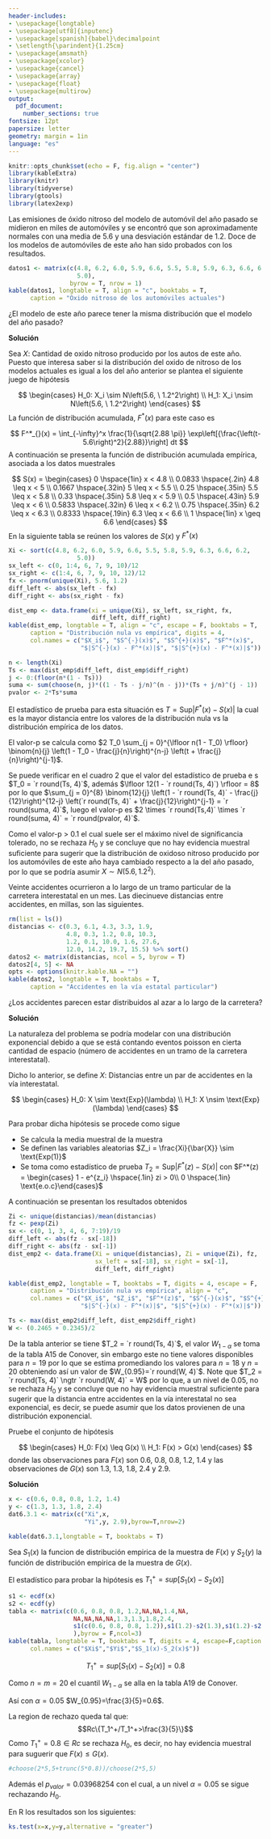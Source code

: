 ```yaml
---
header-includes:
- \usepackage{longtable}
- \usepackage[utf8]{inputenc}
- \usepackage[spanish]{babel}\decimalpoint
- \setlength{\parindent}{1.25cm}
- \usepackage{amsmath}
- \usepackage{xcolor}
- \usepackage{cancel}
- \usepackage{array}
- \usepackage{float}
- \usepackage{multirow}
output:
  pdf_document:
    number_sections: true
fontsize: 12pt
papersize: letter
geometry: margin = 1in
language: "es"
---
```


```r
knitr::opts_chunk$set(echo = F, fig.align = "center")
library(kableExtra)
library(knitr)
library(tidyverse)
library(gtools)
library(latex2exp)
```

\input{PortadaNP}
\thispagestyle{empty}
\tableofcontents

\newpage

\pagestyle{myheadings}
\setcounter{page}{3}

\section{Ejercicio 6.1.6)}

Las emisiones de óxido nitroso del modelo de automóvil del año pasado se
midieron en miles de automóviles y se encontró que son aproximadamente 
normales con una media de 5.6 y una desviación estándar de 1.2. Doce de los
modelos de automóviles de este año han sido probados con los resultados.

```r
datos1 <- matrix(c(4.8, 6.2, 6.0, 5.9, 6.6, 5.5, 5.8, 5.9, 6.3, 6.6, 6.2,
                   5.0),
                 byrow = T, nrow = 1)
kable(datos1, longtable = T, align = "c", booktabs = T,
      caption = "Oxido nitroso de los automóviles actuales")
```

¿El modelo de este año parece tener la misma distribución que el modelo del 
año pasado?

**Solución**

Sea $X:$ Cantidad de oxido nitroso producido por los autos de este año. 
Puesto que interesa saber si la distribución del oxido de nitroso de los
modelos actuales es igual a los del año anterior se plantea el siguiente 
juego de hipótesis

$$
\begin{cases}
H_0: X_i \sim N\left(5.6, \ 1.2^2\right) \\
H_1: X_i \nsim N\left(5.6, \ 1.2^2\right)
\end{cases}
$$
La función de distribución acumulada, $F^*(x)$ para este caso es

$$
F^*_{}(x) = \int_{-\infty}^x \frac{1}{\sqrt{2.88 \pi}} \exp\left[{\frac{\left(t-5.6\right)^2}{2.88}}\right] dt
$$
A continuación se presenta la función de distribución acumulada empírica,
asociada a los datos muestrales

$$
S(x) =
\begin{cases}
0 \hspace{1in} x < 4.8 \\
0.0833 \hspace{.2in} 4.8 \leq x < 5 \\
0.1667 \hspace{.32in} 5 \leq x < 5.5 \\
0.25 \hspace{.35in} 5.5 \leq x < 5.8 \\
0.33 \hspace{.35in} 5.8 \leq x < 5.9 \\
0.5 \hspace{.43in} 5.9 \leq x < 6 \\
0.5833 \hspace{.32in} 6 \leq x < 6.2 \\
0.75 \hspace{.35in} 6.2 \leq x < 6.3 \\
0.8333 \hspace{.19in} 6.3 \leq x < 6.6 \\
1 \hspace{1in} x \geq 6.6
\end{cases}
$$
En la siguiente tabla se reúnen los valores de $S(x)$ y $F^*(x)$

```r
Xi <- sort(c(4.8, 6.2, 6.0, 5.9, 6.6, 5.5, 5.8, 5.9, 6.3, 6.6, 6.2,
                   5.0))
sx_left <- c(0, 1:4, 6, 7, 9, 10)/12
sx_right <- c(1:4, 6, 7, 9, 10, 12)/12
fx <- pnorm(unique(Xi), 5.6, 1.2)
diff_left <- abs(sx_left - fx)
diff_right <- abs(sx_right - fx)

dist_emp <- data.frame(xi = unique(Xi), sx_left, sx_right, fx, 
                       diff_left, diff_right)
kable(dist_emp, longtable = T, align = "c", escape = F, booktabs = T,
      caption = "Distribución nula vs empírica", digits = 4,
      col.names = c("$X_i$", "$S^{-}(x)$", "$S^{+}(x)$", "$F^*(x)$",
                    "$|S^{-}(x) - F^*(x)|$", "$|S^{+}(x) - F^*(x)|$"))
```

```r
n <- length(Xi)
Ts <- max(dist_emp$diff_left, dist_emp$diff_right)
j <- 0:(floor(n*(1 - Ts)))
suma <- sum(choose(n, j)*((1 - Ts - j/n)^(n - j))*(Ts + j/n)^(j - 1))
pvalor <- 2*Ts*suma
```

El estadístico de prueba para esta situación es 
$T = \text{Sup}\left|F^*(x) - S(x)\right|$ la cual es la mayor distancia 
entre los valores de la distribución nula vs la distribución empírica de los
datos.

El valor-p se calcula como $2 T_0 \sum_{j = 0}^{\lfloor n(1 - T_0) \rfloor} \binom{n}{j} \left(1 - T_0 - \frac{j}{n}\right)^{n-j} \left(t + \frac{j}{n}\right)^{j-1}$.

Se puede verificar en el cuadro 2 que el valor del estadístico de prueba e
s $T_0 = `r round(Ts, 4)`$, además 
$\lfloor 12(1 - `r round(Ts, 4)`) \rfloor = 8$
por lo que $\sum_{j = 0}^{8} \binom{12}{j} \left(1 - `r round(Ts, 4)` - \frac{j}{12}\right)^{12-j} \left(`r round(Ts, 4)` + \frac{j}{12}\right)^{j-1} = `r round(suma, 4)`$, 
luego el valor-p es 
$2 \times `r round(Ts,4)` \times `r round(suma, 4)` = `r round(pvalor, 4)`$.

Como el valor-p > 0.1 el cual suele ser el máximo nivel de significancia
tolerado, no se rechaza $H_0$ y se concluye que no hay evidencia muestral
suficiente para sugerir que la distribución de oxidoso nitroso producido por
los automóviles de este año haya cambiado respecto a la del año pasado, 
por lo que se podría asumir $X \sim N\left(5.6, 1.2^2\right)$.

\section{Ejercicio 6.2.6)}

Veinte accidentes ocurrieron a lo largo de un tramo particular de la carretera
interestatal en un mes. Las diecinueve distancias entre accidentes, en millas,
son las siguientes.

```r
rm(list = ls())
distancias <- c(0.3, 6.1, 4.3, 3.3, 1.9, 
                4.8, 0.3, 1.2, 0.8, 10.3,
                1.2, 0.1, 10.0, 1.6, 27.6,
                12.0, 14.2, 19.7, 15.5) %>% sort()
datos2 <- matrix(distancias, ncol = 5, byrow = T)
datos2[4, 5] <- NA
opts <- options(knitr.kable.NA = "")
kable(datos2, longtable = T, booktabs = T,
      caption = "Accidentes en la vía estatal particular")
```

¿Los accidentes parecen estar distribuidos al azar a lo largo de la carretera?

\newpage

**Solución**

La naturaleza del problema se podría modelar con una distribución exponencial
debido a que se está contando eventos poisson en cierta cantidad de espacio
(número de accidentes en un tramo de la carretera interestatal).

Dicho lo anterior, se define $X:$ Distancias entre un par de accidentes en la
vía interestatal.

$$
\begin{cases}
H_0: X \sim \text{Exp}(\lambda) \\
H_1: X \nsim \text{Exp}(\lambda)
\end{cases}
$$

Para probar dicha hipótesis se procede como sigue

* Se calcula la media muestral de la muestra
* Se definen las variables aleatorias $Z_i = \frac{Xi}{\bar{X}} \sim \text{Exp(1)}$
* Se toma como estadístico de prueba $T_2 = \text{Sup}|F^*(z) - S(x)|$ con
\newline $F^*(z) = \begin{cases} 1 - e^{z_i} \hspace{.1in} zi > 0\\ 0 \hspace{.1in} \text{e.o.c}\end{cases}$

A continuación se presentan los resultados obtenidos

```r
Zi <- unique(distancias)/mean(distancias)
fz <- pexp(Zi)
sx <- c(0, 1, 3, 4, 6, 7:19)/19
diff_left <- abs(fz - sx[-18])
diff_right <- abs(fz - sx[-1])
dist_emp2 <- data.frame(Xi = unique(distancias), Zi = unique(Zi), fz, 
                        sx_left = sx[-18], sx_right = sx[-1], 
                        diff_left, diff_right)

kable(dist_emp2, longtable = T, booktabs = T, digits = 4, escape = F,
      caption = "Distribución nula vs empírica", align = "c",
      col.names = c("$X_i$", "$Z_i$", "$F^*(z)$", "$S^{-}(x)$", "$S^{+}(x)$",
                    "$|S^{-}(x) - F^*(x)|$", "$|S^{+}(x) - F^*(x)|$"))
```

```r
Ts <- max(dist_emp2$diff_left, dist_emp2$diff_right)
W <- (0.2465 + 0.2345)/2
```

De la tabla anterior se tiene $T_2 = `r round(Ts, 4)`$, el valor $W_{1-\alpha}$
se toma de la tabla A15 de Conover, sin embargo este
no tiene valores disponibles para $n = 19$ por lo que se estima promediando 
los valores para $n = 18$ y $n = 20$ obteniendo así un valor de 
$W_{0.95}=`r round(W, 4)`$. Note que 
$T_2 = `r round(Ts, 4)`  \ngtr `r round(W, 4)` = W$ por lo que, a un nivel de
0.05, no se rechaza $H_0$ y 
se concluye que no hay evidencia muestral suficiente para sugerir que la
distancia entre accidentes en la vía interestatal no sea exponencial, es decir,
se puede asumir que los datos provienen de una distribución exponencial.

\section{Ejercicio 6.3.1)}

Pruebe el conjunto de hipótesis

$$
\begin{cases}
H_0: F(x) \leq G(x) \\
H_1: F(x) > G(x)
\end{cases}
$$
donde las observaciones para $F(x)$ son 0.6, 0.8, 0.8, 1.2, 1.4 y las
observaciones de $G(x)$ son 1.3, 1.3, 1.8, 2.4 y 2.9.

**Solución**

```r
x <- c(0.6, 0.8, 0.8, 1.2, 1.4)
y <- c(1.3, 1.3, 1.8, 2.4)
dat6.3.1 <- matrix(c("Xi",x,
                     "Yi",y, 2.9),byrow=T,nrow=2)

kable(dat6.3.1,longtable = T, booktabs = T)
```

Sea $S_1(x)$ la funcion de distribución empirica de la muestra de $F(x)$ y $S_2(y)$ la función de distribución empirica de la muestra de $G(x)$.

El estadístico para probar la hipótesis es  $T_1^+=sup[S_1(x)-S_2(x)]$

```r
s1 <- ecdf(x)
s2 <- ecdf(y)
tabla <- matrix(c(0.6, 0.8, 0.8, 1.2,NA,NA,1.4,NA,
                  NA,NA,NA,NA,1.3,1.3,1.8,2.4,
                  s1(c(0.6, 0.8, 0.8, 1.2)),s1(1.2)-s2(1.3),s1(1.2)-s2(1.3),s1(1.4)-s2(1.8),s1(1.4)-s2(2.4)
                  ),byrow = F,ncol=3)
kable(tabla, longtable = T, booktabs = T, digits = 4, escape=F,caption = "Diferencia distribuciónes empíricas", align = "c",
      col.names = c("$Xi$","$Yi$","$S_1(x)-S_2(x)$"))
```

$$T_1^+=sup[S_1(x)-S_2(x)]=0.8$$

Como $n=m=20$ el cuantil $W_{1-\alpha}$ se alla en la tabla A19 de Conover.

Así con $\alpha=0.05$ $W_{0.95}=\frac{3}{5}=0.6$.

La region de rechazo queda tal que: 
$$Rc\{T_1^+/T_1^+>\frac{3}{5}\}$$
Como $T_1^+=0.8 \in  Rc$ se rechaza $H_0$, es decir, no hay evidencia muestral para suguerir que $F(x) \leq G(x)$.
```r
#choose(2*5,5+trunc(5*0.8))/choose(2*5,5)
```
Además el $p_{valor}=0.03968254$ con el cual, a un nivel $\alpha=0.05$ se sigue rechazando $H_0$.

En R los resultados son los siguientes:
```r
ks.test(x=x,y=y,alternative = "greater")
```




